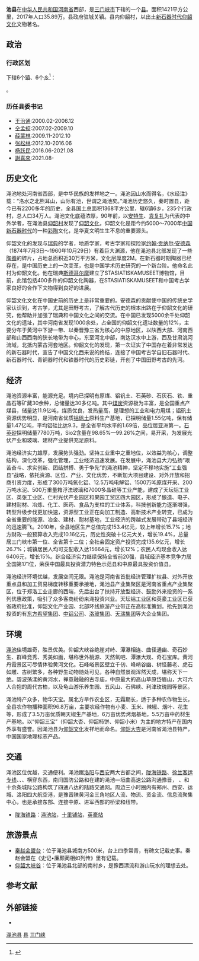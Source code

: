 {{Infobox China County
|Belong = [[河南省|河南省]][[三门峡市|三门峡市]]
}}
'''{{ruby-py|渑|-{zh-hans:miǎn; zh-tw:ㄇㄧㄢˇ; zh-hk:man<sup>5</sup>}-}}池县'''在[[中华人民共和国|中华人民共和国]][[河南省|河南省]]西部，是[[三门峡市|三门峡市]]下辖的一个[[县|县]]。面积1421平方公里，2017年人口35.89万。县政府驻城关镇。县内仰韶村，以出土[[新石器时代|新石器时代]][[仰韶文化|仰韶文化]]文物著名。

==政治==
=== 行政区划 ===
{{PAGENAMEBASE}}下辖6个[[行政建制镇|镇]]、6个[[乡_(中华人民共和国)|乡]]<ref>{{PRC admin/ref sgc|41/12/21}}</ref>：

{{PRC admin/children|41/12/21}}。
===历任县委书记===
*[[王治通|王治通]]:2000.02-2006.12
*[[仝孟蛟|仝孟蛟]]:2007.02-2009.10
*[[薛蒙林|薛蒙林]]:2009.11-2012.10
*[[张松林|张松林]]:2012.10-2016.06
*[[杨跃民|杨跃民]]:2016.06-2021.08
*[[謝喜來|謝喜來]]:2021.08-

== 历史文化 ==
渑池地处河南省西部，是中华民族的发祥地之一。渑池因山水而得名，《水经注》载：“洛水之北熊耳山，山际有池，世谓之渑池矣。”渑池历史悠久，秦时置县，距今已有2200多年的历史，全县国土总面积1368平方公里，辖6镇6乡，235个行政村，总人口34万人。渑池文化底蕴浓厚，90年前，以[[安特生|安特生]]、[[袁复礼|袁复礼]]为代表的中外学者，在渑池县[[仰韶村|仰韶村]]发现了[[仰韶文化|仰韶文化]]，仰韶文化是距今约5000～7000年[[中国|中国]][[新石器时代|新石器时代]]的一种[[彩陶|彩陶]]文化，是华夏文明生生不息的重要源头。
 
仰韶文化的发现与[[瑞典|瑞典]]的学者，地质学家，考古学家和探险家[[约翰·贡纳尔·安德森|约翰·贡纳尔·安德森]]（1874年7月3日〜1960年10月29日）有着巨大渊源，他在渑池县北部发现了一些[[陶器|陶器]]的碎片，占地总面积近30万平方米，文化层厚度2M。在新石器时期陶器已经存在，是中国历史上的一次变革，也是中国学术历史研究的一个新台阶。他命名此村为仰韶文化。他在瑞典[[斯德哥尔摩|斯德哥尔摩]]建立了STASIATISKAMUSEET博物馆，目前，此馆包括400多件的仰韶文化陶器，在STASIATISKAMUSEET和中国考古学家良好的合作下文物得到良好的进展。

仰韶文化文化在中国史前的历史上是非常重要的。安德森的贡献使中国的传统史学家认识到，考古学，尤其是田野考古，了解古代历史的根本出路在于仰韶文化的研究，他帮助并加强了瑞典和中国文化之间的交流。在中国已发现5000余千处仰韶文化的遗址，其中河南省发现1000余处，占全国的仰韶文化遗址数量的12%，主要分布于黄河中下游一带、以秦晋豫三省为核心的中原地区，以陕西大部、河南西部和山西西南的狭长地带为中心，东至河北中部，南达汉水中上游，西及甘肃洮河流域，北抵内蒙古河套地区。仰韶文化的发现，第一次证实了中国存在着非常发达的新石器时代，宣告了中国文化西来说的终结，连接了中国考古学自旧石器时代、新石器时代、青铜器时代和铁器时代的历史彩链，开创了中国田野考古的先河。

== 经济 ==
渑池资源丰富，能源充足。境内已探明有原煤、铝钒土、石英砂、石灰石、铁、重晶石等矿藏30余种，总储量达30多亿吨。其中[[煤炭|煤炭]]资源极为丰富，是全国重点产煤县，储量达11.9亿吨，煤质优良，发热量高，是理想的工业和电力用煤；铝矾土资源优势明显，是河南省优质[[铝矾土|铝矾土]]原料生产基地，已探明储量1.55亿吨，保有储量1.47亿吨，平均铝硅比达9.3，是全省平均水平的1.69倍，品位居亚洲第一。[[石英砂|石英砂]]探明储量7780万吨，Sio2含量在98.65%—99.26%之间，易开采，为发展光伏产业和玻璃、建材产业提供充足原料。

渑池经济实力雄厚，发展势头强劲。坚持工业重中之重地位，以效益为核心，调整结构，深化改革，强化管理，工业经济迅速发展。在发展中，渑池县大力弘扬“艰苦奋斗、求实创新、团结拼搏、勇于争先”的渑池精神，坚定不移地实施“工业强县”战略，依托资源、区位、产业、文化优势，不断加大项目建设、对外开放和招商引资力度，形成了300万吨氧化铝、12.5万吨电解铝、1500万吨原煤开采、200万吨水泥、500万重量箱浮法玻璃和7000多晶硅等工业产能，建成了天坛铝工业区、英张工业区、仁村光伏产业园区和果园工贸区四大园区，形成了酿造、电子、建材耐材、冶炼、化工、医药、食品为支柱的工业体系，科技创新能力逐渐增强，转型升级步伐更加快速，资源型工业正在向加工制造、高新技术产业转变，已成为全省重要的能源、冶金、建材、耐材基地，工业经济的跨越式发展带动了县域经济的迅速腾飞。2010年，全县地区生产总值完成153.4亿元，较上年增长15.7%；地方财政一般预算收入完成10.16亿元，历史性突破十亿元大关，增长19.4%，总量居三门峡市第一位、全省第十二位；全社会固定资产投资完成135.6亿元，增长26.7%；城镇居民人均可支配收入达15664元，增长12%；农民人均现金收入达6406元，增长15%。综合经济实力继续保持全省前20强，县域经济基本竞争力居全国第171位，荣获中国最具投资潜力特色示范县和中原最具投资价值县。
 
渑池经济环境优越，发展空间无限。渑池是河南省首批经济管理扩权县、对外开放重点县和加工贸易梯度转移重要承接地，渑池县产业集聚区是河南省重点产业集聚区，位于郑洛工业走廊的西端，先后出台了扶持开放型经济、鼓励外来投资的一系列优惠政策，吸引了众多客商纷纷来渑投资兴业。天坛铝工业区和英豪工业区已获省政府批准，仰韶文化产业园、北部环线旅游产业带正在高标准策划。抢先到渑池投资的有[[东方希望集团|东方希望集团]]、[[中铝公司|中铝公司]]、[[洛玻集团|洛玻集团]]、[[天瑞集团|天瑞集团]]等大企业集团。

== 环境 ==
[[渑池|渑池]]佳境雄奇，胜景优美。仰韶大峡谷绝崖对峙、潭瀑相连、曲径通幽、奇石妙生、群峰竞秀、秀美如画，堪称世外桃源、天然氧吧、潭瀑大观、奇石宝库。黄河丹霞景区可尽情体验黄河文化。石峰峪景区壁立千仞、峰峭谷幽、树怪藤老、虎石如雕、古树繁多，各种野生动物随处可见，各种自然景观浑然天成，堪称天下一绝。碧波荡漾的黄河水，禅意融融的古寺庙，中原最大的高山草原岱眉山，大可六人合抱的周代古柏，以及龟山游乐养生园、五风山、石佛峡、利津玫瑰园等景区。

渑池特产众多，物华天宝。属北方旱作农业区，无霜期长，适于多种农作物生长，全县农作物播种面积96.8万亩，主要农经作物有小麦、玉米、辣椒、烟叶、花生等，形成了3.5万亩优质朝天椒生产基地，6万亩优势烤烟基地，5.5万亩中药材生产基地。以“仰韶三宝”（仰韶大杏、仰韶柿饼、仰韶小米）为主的地方特产在国内外享有盛誉。因渑池县为[[仰韶文化|仰韶文化]]发祥地而命名。[[仰韶大杏|仰韶大杏]]是河南省渑池县特产，中国国家地理标志产品。

== 交通 ==
渑池区位优越，交通便利。渑池踞[[洛阳|洛阳]]与[[西安|西安]]两大古都之间，{{rint|cn|rail}}[[陇海铁路|陇海铁路]]、{{rint|cn|crh}}[[徐兰客运专线|徐兰客运专线]]、{{中国国道名|310}}、{{中国国道名|312}}、{{China Expwy Name|G30}}横穿东西，南闫国防公路和在建的渑池—垣曲高速公路沟通豫晋，{{中国省道名|314|P=河南}}
、{{中国省道名|318|P=河南}}和十余条城际公路构筑了四通八达的陆路交通网。周边三小时圈内有郑州、西安、运城、洛阳四大航空港，是豫晋陕黄河金三角地区人流、物流、资金流、信息流聚集中心，也是承接东部、连接中原、进军西部的桥梁和纽带。
* {{rint|cn|rail}}[[陇海铁路|陇海铁路]]：[[渑池站|渑池站]]，[[十里铺站|十里铺站]]，[[英豪站|英豪站]]

== 旅游景点 ==
*[[秦赵会盟台|秦赵会盟台]]：位于渑池县城南方500米，台上四季常青，有碑文记载史事。秦赵会盟在《史记•廉颇蔺相如列传》里有记载。
*[[仰韶大峡谷|仰韶大峡谷]]：位于渑池县北部的南村乡，是豫西漂流和游山玩水的理想去处。

== 参考文献 ==
{{reflist}}

== 外部链接 ==
* {{Official website|http://www.mianchi.gov.cn/|name=渑池县人民政府}}

{{渑池县行政区划}}
{{三门峡市行政区划}}
{{河南行政区划}}

[[Category:渑池县|]]
[[Category:三门峡区县市|县]]
[[Category:河南省县份|三门峡]]